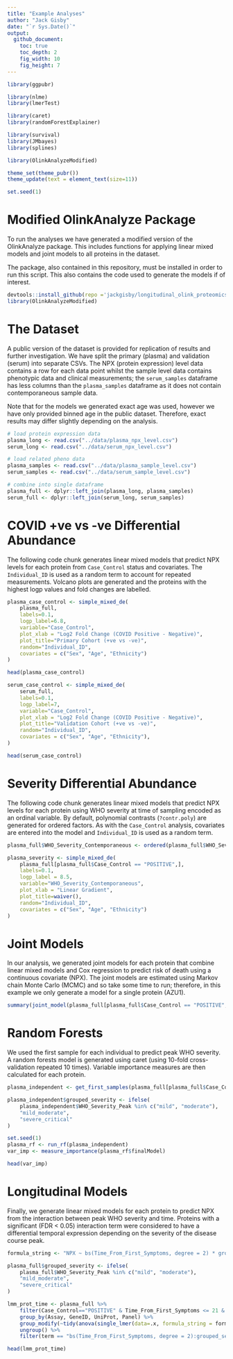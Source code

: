 ```yaml
---
title: "Example Analyses"
author: "Jack Gisby"
date: "`r Sys.Date()`"
output:
  github_document:
    toc: true
    toc_depth: 2
    fig_width: 10
    fig_height: 7
---
```


```r
library(ggpubr)

library(nlme)
library(lmerTest)

library(caret)
library(randomForestExplainer)

library(survival)
library(JMbayes)
library(splines)

library(OlinkAnalyzeModified)

theme_set(theme_pubr())
theme_update(text = element_text(size=11))

set.seed(1)
```

# Modified OlinkAnalyze Package

To run the analyses we have generated a modified version of the OlinkAnalyze package.
This includes functions for applying linear mixed models and joint models to all
proteins in the dataset. 

The package, also contained in this repository, must be installed in order to run this
script. This also contains the code used to generate the models if of interest.

```r
devtools::install_github(repo ='jackgisby/longitudinal_olink_proteomics/OlinkAnalyze_Modified')
library(OlinkAnalyzeModified)
```

# The Dataset

A public version of the dataset is provided for replication of results and further
investigation. We have split the primary (plasma) and validation (serum) into
separate CSVs. The NPX (protein expression) level data contains a row for each data point whilst the
sample level data contains phenotypic data and clinical measurements; the `serum_samples` 
dataframe has less columns than the `plasma_samples` dataframe as it does not 
contain contemporaneous sample data. 

Note that for the models we generated exact age was used, however we have only
provided binned age in the public dataset. Therefore, exact results may differ
slightly depending on the analysis.

```r
# load protein expression data
plasma_long <- read.csv("../data/plasma_npx_level.csv")
serum_long <- read.csv("../data/serum_npx_level.csv")

# load related pheno data
plasma_samples <- read.csv("../data/plasma_sample_level.csv")
serum_samples <- read.csv("../data/serum_sample_level.csv")

# combine into single dataframe
plasma_full <- dplyr::left_join(plasma_long, plasma_samples)
serum_full <- dplyr::left_join(serum_long, serum_samples)
```


# COVID +ve vs -ve Differential Abundance

The following code chunk generates linear mixed models that predict NPX levels for
each protein from `Case_Control` status and covariates. The `Individual_ID` is used
as a random term to account for repeated measurements. Volcano plots are generated
and the proteins with the highest logp values and fold changes are labelled.

```r
plasma_case_control <- simple_mixed_de(
    plasma_full, 
    labels=0.1, 
    logp_label=6.8,             
    variable="Case_Control",       
    plot_xlab = "Log2 Fold Change (COVID Positive - Negative)", 
    plot_title="Primary Cohort (+ve vs -ve)",
    random="Individual_ID",
    covariates = c("Sex", "Age", "Ethnicity")
)

head(plasma_case_control)

serum_case_control <- simple_mixed_de(
    serum_full, 
    labels=0.1, 
    logp_label=7,
    variable="Case_Control", 
    plot_xlab = "Log2 Fold Change (COVID Positive - Negative)", 
    plot_title="Validation Cohort (+ve vs -ve)",
    random="Individual_ID",
    covariates = c("Sex", "Age", "Ethnicity"),
)

head(serum_case_control)
```

# Severity Differential Abundance

The following code chunk generates linear mixed models that predict NPX levels for
each protein using WHO severity at time of sampling encoded as an ordinal variable. 
By default, polynomial contrasts (`?contr.poly`) are generated for ordered factors. 
As with the `Case_Control` analysis, covariates are entered into
the model and `Individual_ID` is used as a random term. 

```r
plasma_full$WHO_Severity_Contemporaneous <- ordered(plasma_full$WHO_Severity_Contemporaneous, c("NEGATIVE", "mild", "moderate", "severe", "critical"))

plasma_severity <- simple_mixed_de(
    plasma_full[plasma_full$Case_Control == "POSITIVE",], 
    labels=0.1, 
    logp_label = 8.5,
    variable="WHO_Severity_Contemporaneous",
    plot_xlab = "Linear Gradient", 
    plot_title=waiver(),
    random="Individual_ID",
    covariates = c("Sex", "Age", "Ethnicity")
)
```

# Joint Models

In our analysis, we generated joint models for each protein that combine 
linear mixed models and Cox regression to predict risk of death using a 
continuous covariate (NPX). The joint models are estimated using Markov chain
Monte Carlo (MCMC) and so take some time to run; therefore, in this example we
only generate a model for a single protein (AZU1).

```r
summary(joint_model(plasma_full[plasma_full$Case_Control == "POSITIVE",], "AZU1"))
```

# Random Forests

We used the first sample for each individual to predict peak WHO severity. 
A random forests model is generated using caret (using 10-fold cross-validation repeated
10 times). Variable importance measures are then calculated for each protein.

```r
plasma_independent <- get_first_samples(plasma_full[plasma_full$Case_Control == "POSITIVE",])

plasma_independent$grouped_severity <- ifelse(
    plasma_independent$WHO_Severity_Peak %in% c("mild", "moderate"), 
    "mild_moderate", 
    "severe_critical"
)

set.seed(1)
plasma_rf <- run_rf(plasma_independent)
var_imp <- measure_importance(plasma_rf$finalModel)

head(var_imp)
```

# Longitudinal Models

Finally, we generate linear mixed models for each protein to predict NPX from
the interaction between peak WHO severity and time. Proteins with a significant
(FDR < 0.05) interaction term were considered to have a differential temporal
expression depending on the severity of the disease course peak. 

```r
formula_string <- "NPX ~ bs(Time_From_First_Symptoms, degree = 2) * grouped_severity + Age + Sex + Ethnicity + (bs(Time_From_First_Symptoms, degree = 2) | Individual_ID)"

plasma_full$grouped_severity <- ifelse(
    plasma_full$WHO_Severity_Peak %in% c("mild", "moderate"), 
    "mild_moderate", 
    "severe_critical"
)

lmm_prot_time <- plasma_full %>% 
    filter(Case_Control=="POSITIVE" & Time_From_First_Symptoms <= 21 & !is.na(Time_From_First_Symptoms)) %>%
    group_by(Assay, GeneID, UniProt, Panel) %>%
    group_modify(~tidy(anova(single_lmer(data=.x, formula_string = formula_string)))) %>%
    ungroup() %>%
    filter(term == "bs(Time_From_First_Symptoms, degree = 2):grouped_severity")

head(lmm_prot_time)
```
